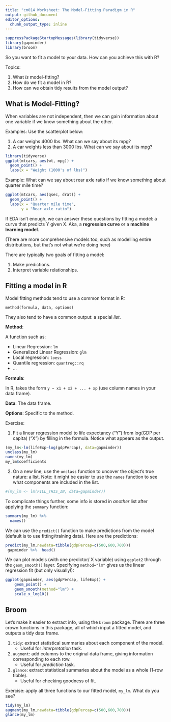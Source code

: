 ```yaml
---
title: "cm014 Worksheet: The Model-Fitting Paradigm in R"
output: github_document
editor_options: 
  chunk_output_type: inline
---
```


```r
suppressPackageStartupMessages(library(tidyverse))
library(gapminder)
library(broom)
```

So you want to fit a model to your data. How can you achieve this with R?

Topics:

1. What _is_ model-fitting?
2. How do we fit a model in R?
3. How can we obtain tidy results from the model output?

## What is Model-Fitting?

When variables are not independent, then we can gain information about one variable if we know something about the other.

Examples: Use the scatterplot below:

1. A car weighs 4000 lbs. What can we say about its mpg?
2. A car weights less than 3000 lbs. What can we say about its mpg?

```r
library(tidyverse)
ggplot(mtcars, aes(wt, mpg)) +
  geom_point() +
  labs(x = "Weight (1000's of lbs)")
```

Example: What can we say about rear axle ratio if we know something about quarter mile time?

```r
ggplot(mtcars, aes(qsec, drat)) + 
  geom_point() +
  labs(x = "Quarter mile time",
       y = "Rear axle ratio")
```


If EDA isn't enough, we can answer these questions by fitting a model: a curve that predicts Y given X. Aka, a __regression curve__ or a __machine learning model__. 

(There are more comprehensive models too, such as modelling entire distributions, but that's not what we're doing here)

There are typically two goals of fitting a model:

1. Make predictions.
2. Interpret variable relationships.

## Fitting a model in R

Model fitting methods tend to use a common format in R:

```
method(formula, data, options)
```

They also tend to have a common output: a special _list_. 

__Method__:

A function such as:

- Linear Regression: `lm`
- Generalized Linear Regression: `glm`
- Local regression: `loess`
- Quantile regression: `quantreg::rq`
- ...

__Formula__:

In R, takes the form `y ~ x1 + x2 + ... + xp` (use column names in your data frame).

__Data__: The data frame.

__Options__: Specific to the method.

Exercise:

1. Fit a linear regression model to life expectancy ("Y") from log(GDP per capita) ("X") by filling in the formula. Notice what appears as the output.
```r

(my_lm<-lm(lifeExp~log(gdpPercap), data=gapminder))
unclass(my_lm)
names(my_lm)
my_lm$coefficients

```

2. On a new line, use the `unclass` function to uncover the object's true nature: a list. Note: it might be easier to use the `names` function to see what components are included in the list. 

```r
#(my_lm <- lm(FILL_THIS_IN, data=gapminder))
```

To complicate things further, some info is stored in _another_ list after applying the `summary` function:

```r
summary(my_lm) %>% 
  names()
```

We can use the `predict()` function to make predictions from the model (default is to use fitting/training data). Here are the predictions:

```r

predict(my_lm,newdata=tibble(gdpPercap=c(500,600,700)))
 gapminder %>%  head()
```

We can plot models (with one predictor/ X variable) using `ggplot2` through the `geom_smooth()` layer. Specifying `method="lm"` gives us the linear regression fit (but only visually!):

```r
ggplot(gapminder, aes(gdpPercap, lifeExp)) +
    geom_point() +
    geom_smooth(method="lm") +
    scale_x_log10()


```


## Broom

Let's make it easier to extract info, using the `broom` package. There are three crown functions in this package, all of which input a fitted model, and outputs a tidy data frame.

1. `tidy`: extract statistical summaries about each component of the model.
    - Useful for _interpretation_ task.
2. `augment`: add columns to the original data frame, giving information corresponding to each row.
    - Useful for _prediction_ task.
3. `glance`: extract statistical summaries about the model as a whole (1-row tibble).
    - Useful for checking goodness of fit.

Exercise: apply all three functions to our fitted model, `my_lm`. What do you see?

```r
tidy(my_lm)
augment(my_lm,newdata=tibble(gdpPercap=c(500,600,700)))
glance(my_lm)

```
